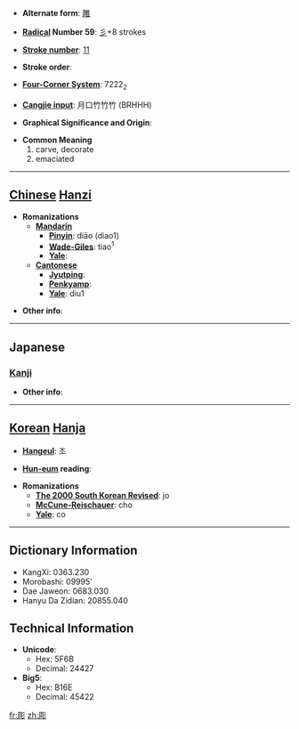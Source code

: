 * '''Alternate form''': [[雕]]

* '''[[Wiktionary:Chinese radical index| Radical]] Number 59''': [[Wiktionary:Chinese radical index 彡|彡]]+8 strokes

* '''[[Wiktionary:Chinese total strokes index|Stroke number]]''': [[Wiktionary:Chinese total strokes index 11|11]]

* '''Stroke order''': 

* '''[[Wiktionary:Chinese four corner index|Four-Corner System]]''': 7222<sub>2</sub>

* '''[[Wiktionary:Chinese Cangjie index|Cangjie input]]''': 月口竹竹竹 (BRHHH)

* '''Graphical Significance and Origin''': 

* '''Common Meaning'''
*#carve, decorate
*# emaciated


----

== [[Chinese]] [[Hanzi]] ==

* '''Romanizations'''
** '''[[Mandarin]]'''
*** '''[[Pinyin]]''': diāo (diao1)
*** '''[[Wade-Giles]]''': tiao<sup>1</sup>
*** '''[[Yale]]''': 
** '''[[Cantonese]]'''
*** '''[[Jyutping]]''':
*** '''[[Penkyamp]]''': 
*** '''[[Yale]]''': diu1

* '''Other info''': 

----

==Japanese==
===[[Kanji]]===
{{kanji|on readings=[[ちょう]] (chō)|kun readings=[[ほる]] (horu)}}

* '''Other info''':  

----

== [[Korean]] [[Hanja]] ==

* '''[[Hangeul]]''': 조

* '''[[Hun-eum]] reading''': 

* '''Romanizations'''
** '''[[The 2000 South Korean Revised Romanization|The 2000 South Korean Revised]]''': jo
** '''[[McCune-Reischauer]]''': cho
** '''[[Yale]]''': co

----

== Dictionary Information ==

* KangXi: 0363.230
* Morobashi: 09995'
* Dae Jaweon: 0683.030
* Hanyu Da Zidian: 20855.040

== Technical Information ==

* '''Unicode''':
** Hex: 5F6B
** Decimal: 24427
* '''Big5''':
** Hex: B16E
** Decimal: 45422

[[fr:彫]]
[[zh:彫]]